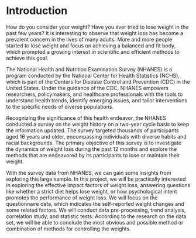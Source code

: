 # Introduction

How do you consider your weight? Have you ever tried to lose weight in the past few years? It is interesting to observe that weight loss has become a prevalent concern in the lives of many adults. More and more people started to lose weight and focus on achieving a balanced and fit body, which prompted a growing interest in scientific and efficient methods to achieve this goal.

The National Health and Nutrition Examination Survey (NHANES) is a program conducted by the National Center for Health Statistics (NCHS), which is part of the Centers for Disease Control and Prevention (CDC) in the United States. Under the guidance of the CDC, NHANES empowers researchers, policymakers, and healthcare professionals with the tools to understand health trends, identify emerging issues, and tailor interventions to the specific needs of diverse populations.

Recognizing the significance of this health endeavor, the NHANES conducted a survey on the weight history on a two-year cycle basis to keep the information updated. The survey targeted thousands of participants aged 16 years and older, encompassing individuals with diverse habits and racial backgrounds. The primary objective of this survey is to investigate the dynamics of weight loss during the past 12 months and explore the methods that are endeavored by its participants to lose or maintain their weight.

With the survey data from NHANES, we can gain some insights from exploring this large sample. In this project, we will be practically interested in exploring the effective impact factors of weight loss, answering questions like whether a strict diet helps lose weight, or how psychological intent promotes the performance of weight loss. We will focus on the questionnaire data, which indicates the self-reported weight changes and some related factors. We will conduct data pre-processing, trend analysis, correlation study, and statistic tests. According to the research on the data set, we will be able to conclude the most obvious and possible method or combination of methods for controlling the weights.
